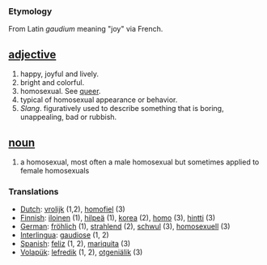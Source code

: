 === Etymology ===
From Latin ''gaudium'' meaning "joy" via French.

== [[adjective]] ==
#happy, joyful and lively.
#bright and colorful.
#homosexual. See [[queer]].
#typical of homosexual appearance or behavior. 
#''Slang''. figuratively used to describe something that is boring, unappealing, bad or rubbish.


== [[noun]] ==
#a homosexual, most often a male homosexual but sometimes applied to female homosexuals

=== Translations ===
*[[Dutch]]: [[vrolijk]] (1,2), [[homofiel]] (3)
*[[Finnish]]: [[iloinen]] (1), [[hilpeä]] (1), [[korea]] (2), [[homo]] (3), [[hintti]] (3)
*[[German]]: [[fröhlich]] (1), [[strahlend]] (2), [[schwul]] (3), [[homosexuell]] (3)
*[[Interlingua]]: [[gaudiose]] (1, 2)
*[[Spanish]]: [[feliz]] (1, 2), [[mariquita]] (3)
*[[Volapük]]: [[lefredik]] (1, 2), [[otgeniälik]] (3)